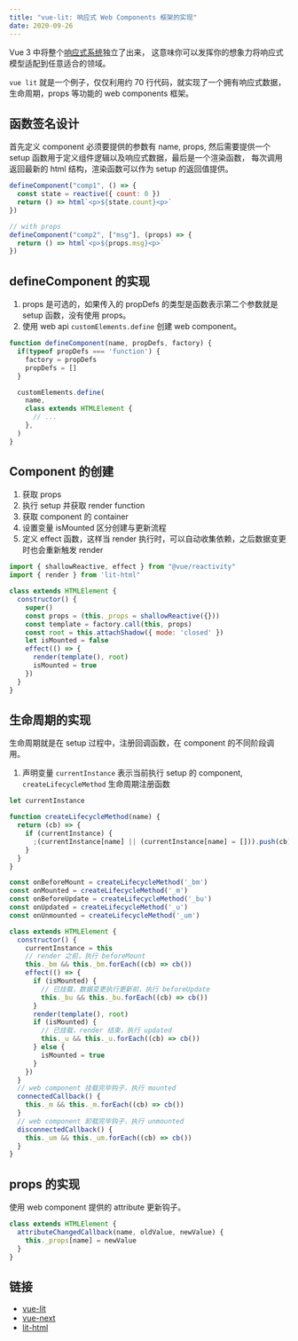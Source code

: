 ```yaml
---
title: "vue-lit: 响应式 Web Components 框架的实现"
date: 2020-09-26
---
```


Vue 3 中将整个[响应式系统](https://github.com/vuejs/vue-next/tree/master/packages/reactivity)独立了出来，
这意味你可以发挥你的想象力将响应式模型适配到任意适合的领域。

`vue lit` 就是一个例子，仅仅利用约 70 行代码，就实现了一个拥有响应式数据，生命周期，props 等功能的 web components 框架。

## 函数签名设计

首先定义 component 必须要提供的参数有 name, props, 然后需要提供一个 setup 函数用于定义组件逻辑以及响应式数据，最后是一个渲染函数，
每次调用返回最新的 html 结构，渲染函数可以作为 setup 的返回值提供。

```js
defineComponent("comp1", () => {
  const state = reactive({ count: 0 })
  return () => html`<p>${state.count}<p>`
})

// with props
defineComponent("comp2", ["msg"], (props) => {
  return () => html`<p>${props.msg}<p>`
})
```

## defineComponent 的实现

1. props 是可选的，如果传入的 propDefs 的类型是函数表示第二个参数就是 setup 函数，没有使用 props。
2. 使用 web api `customElements.define` 创建 web component。

```js
function defineComponent(name, propDefs, factory) {
  if(typeof propDefs === 'function') {
    factory = propDefs
    propDefs = []
  }

  customElements.define(
    name,
    class extends HTMLElement {
      // ...
    },
  )
}
```

## Component 的创建

1. 获取 props
2. 执行 setup 并获取 render function
3. 获取 component 的 container
4. 设置变量 isMounted 区分创建与更新流程
5. 定义 effect 函数，这样当 render 执行时，可以自动收集依赖，之后数据变更时也会重新触发 render

```js
import { shallowReactive, effect } from "@vue/reactivity"
import { render } from 'lit-html"

class extends HTMLElement {
  constructor() {
    super()
    const props = (this._props = shallowReactive({}))
    const template = factory.call(this, props)
    const root = this.attachShadow({ mode: 'closed' })
    let isMounted = false
    effect(() => {
      render(template(), root)
      isMounted = true
    })
  }
}
```

## 生命周期的实现

生命周期就是在 setup 过程中，注册回调函数，在 component 的不同阶段调用。

1. 声明变量 `currentInstance` 表示当前执行 setup 的 component, `createLifecycleMethod` 生命周期注册函数

```js
let currentInstance

function createLifecycleMethod(name) {
  return (cb) => {
    if (currentInstance) {
      ;(currentInstance[name] || (currentInstance[name] = [])).push(cb)
    }
  }
}

const onBeforeMount = createLifecycleMethod('_bm')
const onMounted = createLifecycleMethod('_m')
const onBeforeUpdate = createLifecycleMethod('_bu')
const onUpdated = createLifecycleMethod('_u')
const onUnmounted = createLifecycleMethod('_um')

class extends HTMLElement {
  constructor() {
    currentInstance = this
    // render 之前，执行 beforeMount
    this._bm && this._bm.forEach((cb) => cb())
    effect(() => {
      if (isMounted) {
        // 已挂载，数据变更执行更新前，执行 beforeUpdate
        this._bu && this._bu.forEach((cb) => cb())
      }
      render(template(), root)
      if (isMounted) {
        // 已挂载，render 结束，执行 updated
        this._u && this._u.forEach((cb) => cb())
      } else {
        isMounted = true
      }
    })
  }
  // web component 挂载完毕钩子，执行 mounted
  connectedCallback() {
    this._m && this._m.forEach((cb) => cb())
  }
  // web component 卸载完毕钩子，执行 unmounted
  disconnectedCallback() {
    this._um && this._um.forEach((cb) => cb())
  }
}
```

## props 的实现

使用 web component 提供的 attribute 更新钩子。

```js
class extends HTMLElement {
  attributeChangedCallback(name, oldValue, newValue) {
    this._props[name] = newValue
  }
}
```

## 链接

- [vue-lit](https://github.com/yyx990803/vue-lit)
- [vue-next](https://github.com/vuejs/vue-next)
- [lit-html](https://lit-html.polymer-project.org/)
